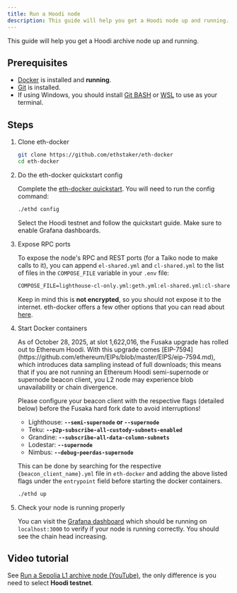 ```yaml
---
title: Run a Hoodi node
description: This guide will help you get a Hoodi node up and running.
---
```



This guide will help you get a Hoodi archive node up and running.

## Prerequisites

- [Docker](https://docs.docker.com/engine/install/) is installed and **running**.
- [Git](https://github.com/git-guides/install-git/) is installed.
- If using Windows, you should install [Git BASH](https://gitforwindows.org/) or [WSL](https://learn.microsoft.com/en-us/windows/wsl/install) to use as your terminal.

## Steps


<Steps>

1. Clone eth-docker

    ```bash
    git clone https://github.com/ethstaker/eth-docker
    cd eth-docker
    ```

2. Do the eth-docker quickstart config

    Complete the [eth-docker quickstart](https://eth-docker.net/Usage/QuickStart/). You will need to run the config command:

    ```bash
    ./ethd config
    ```
    Select the Hoodi testnet and follow the quickstart guide.
    Make sure to enable Grafana dashboards.

3. Expose RPC ports

    To expose the node's RPC and REST ports (for a Taiko node to make calls to it), you can append `el-shared.yml` and `cl-shared.yml` to the list of files in the `COMPOSE_FILE` variable in your `.env` file:

    ```txt "el-shared.yml" "cl-shared.yml"
    COMPOSE_FILE=lighthouse-cl-only.yml:geth.yml:el-shared.yml:cl-shared.yml
    ```

    Keep in mind this is **not encrypted**, so you should not expose it to the internet. eth-docker offers a few other options that you can read about [here](https://ethdocker.com/Usage/Advanced/SharedPorts/#sharing-rpc-and-rest-ports).

4. Start Docker containers
    <Aside type="tip">
    As of October 28, 2025, at slot 1,622,016, the Fusaka upgrade has rolled out to Ethereum Hoodi. With this upgrade comes [EIP-7594](https://github.com/ethereum/EIPs/blob/master/EIPS/eip-7594.md),
    which introduces data sampling instead of full downloads; this means that if you are not running an Ethereum Hoodi semi-supernode or supernode beacon client,
    you L2 node may experience blob unavailability or chain divergence.

    Please configure your beacon client with the respective flags (detailed below) before the Fusaka hard fork date to avoid interruptions!

    - Lighthouse: **`--semi-supernode` or `--supernode`**
    - Teku: **`--p2p-subscribe-all-custody-subnets-enabled`**
    - Grandine: **`--subscribe-all-data-column-subnets`**
    - Lodestar: **`--supernode`**
    - Nimbus: **`--debug-peerdas-supernode`**

    This can be done by searching for the respective `{beacon_client_name}.yml` file in `eth-docker` and adding the above listed flags under the `entrypoint` field before starting the docker containers.
    </Aside>

    ```bash
    ./ethd up
    ```

5. Check your node is running properly

    You can visit the [Grafana dashboard](https://eth-docker.net/Usage/Dashboards/#connecting-to-local-grafana) which should be running on `localhost:3000` to verify if your node is running correctly. You should see the chain head increasing.

</Steps>

## Video tutorial

See [Run a Sepolia L1 archive node (YouTube)](https://www.youtube.com/watch?v=7Lg_cY7iP2o), the only difference is you need to select **Hoodi testnet**.
